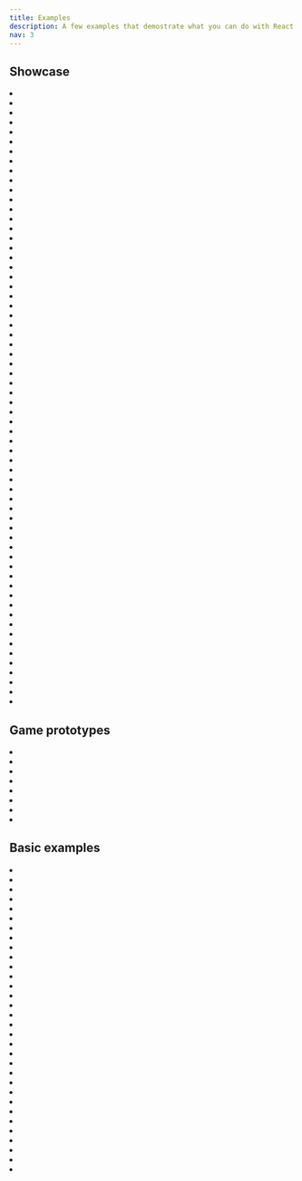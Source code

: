 ```yaml
---
title: Examples
description: A few examples that demostrate what you can do with React Three Fiber
nav: 3
---
```


## Showcase

<Grid>
  <li>
    <Sandbox id="gsm1y" />
  </li>
  <li>
    <Sandbox id="l4klb" />
  </li>
  <li>
    <Sandbox id="x8gvs" />
  </li>
  <li>
    <Sandbox id="yjhzv" />
  </li>
  <li>
    <Sandbox id="4m0d0" />
  </li>
  <li>
    <Sandbox id="kv7tv" />
  </li>
  <li>
    <Sandbox id="ls503" />
  </li>
  <li>
    <Sandbox id="n60qg" />
  </li>
  <li>
    <Sandbox id="kud9p" />
  </li>
  <li>
    <Sandbox id="zgsyn" />
  </li>
  <li>
    <Sandbox id="i6t0j" />
  </li>
  <li>
    <Sandbox id="h8o2d" />
  </li>
  <li>
    <Sandbox id="o8u27" />
  </li>
  <li>
    <Sandbox id="wu51m" />
  </li>
  <li>
    <Sandbox id="zxpv7" />
  </li>
  <li>
    <Sandbox id="9keg6" />
  </li>
  <li>
    <Sandbox id="pz0q6" />
  </li>
  <li>
    <Sandbox id="9b56t" />
  </li>
  <li>
    <Sandbox id="tu24h" />
  </li>
  <li>
    <Sandbox id="qxjoj" />
  </li>
  <li>
    <Sandbox id="qf8d0" />
  </li>
  <li>
    <Sandbox id="jz9l97qn89" />
  </li>
  <li>
    <Sandbox id="prb9t" />
  </li>
  <li>
    <Sandbox id="pecl6" />
  </li>
  <li>
    <Sandbox id="sbf2i" />
  </li>
  <li>
    <Sandbox id="dvokj" />
  </li>
  <li>
    <Sandbox id="bfplr" />
  </li>
  <li>
    <Sandbox id="c671i" />
  </li>
  <li>
    <Sandbox id="nsb7f" />
  </li>
  <li>
    <Sandbox id="wsg13" />
  </li>
  <li>
    <Sandbox id="32zuv" />
  </li>
  <li>
    <Sandbox id="t4l0f" />
  </li>
  <li>
    <Sandbox id="wdzv4" />
  </li>
  <li>
    <Sandbox id="6hi1y" />
  </li>
  <li>
    <Sandbox id="9p4j7" />
  </li>
  <li>
    <Sandbox id="1sccp" />
  </li>
  <li>
    <Sandbox id="q23sw" />
  </li>
  <li>
    <Sandbox id="gpioq" />
  </li>
  <li>
    <Sandbox id="f5sgi" />
  </li>
  <li>
    <Sandbox id="3rjsl" />
  </li>
  <li>
    <Sandbox id="4j2q2" />
  </li>
  <li>
    <Sandbox id="mvkqs" />
  </li>
  <li>
    <Sandbox id="dh2jc" />
  </li>
  <li>
    <Sandbox id="gkfhr" />
  </li>
  <li>
    <Sandbox id="3k4g6" />
  </li>
  <li>
    <Sandbox id="0buje" />
  </li>
  <li>
    <Sandbox id="9eeo2" />
  </li>
  <li>
    <Sandbox id="5oufp" />
  </li>
  <li>
    <Sandbox id="0n9it" />
  </li>
  <li>
    <Sandbox id="f1ixt" />
  </li>
  <li>
    <Sandbox id="7psew" />
  </li>
  <li>
    <Sandbox id="vl221" />
  </li>
  <li>
    <Sandbox id="oep9o" />
  </li>
  <li>
    <Sandbox id="w633u" />
  </li>
  <li>
    <Sandbox id="ni6v4" />
  </li>
  <li>
    <Sandbox id="1c5z3" />
  </li>
  <li>
    <Sandbox id="kmb9i" />
  </li>
  <li>
    <Sandbox id="veyr7" />
  </li>

  <li>
    <Sandbox id="tx1pq" />
  </li>
  <li>
    <Sandbox id="ddk57" />
  </li>
  <li>
    <Sandbox id="12nmp" />
  </li>
  <li>
    <Sandbox id="jflps" />
  </li>
  <li>
    <Sandbox id="0ycwe" />
  </li>
  <li>
    <Sandbox id="6oei7" />
  </li>
</Grid>

## Game prototypes

<Grid>
  <li>
    <Sandbox id="lo6kp" />
  </li>
  <li>
    <Sandbox id="rmfcq" />
  </li>
  <li>
    <Sandbox id="i2160" />
  </li>
  <li>
    <Sandbox id="vkgi6" />
  </li>
  <li>
    <Sandbox id="2yqpv" />
  </li>
  <li>
    <Sandbox id="0mgum" />
  </li>
  <li>
    <Sandbox id="66cd7" />
  </li>
  <li>
    <Sandbox id="ebr0x" />
  </li>
</Grid>

## Basic examples

<Grid>
  <li>
    <Sandbox id="rrppl0y8l4" />
  </li>
  <li>
    <Sandbox id="btsbj" />
  </li>
  <li>
    <Sandbox id="rz2g0" />
  </li>
  <li>
    <Sandbox id="8fo01" />
  </li>
  <li>
    <Sandbox id="7duy8" />
  </li>
  <li>
    <Sandbox id="k8phr" />
  </li>
  <li>
    <Sandbox id="dix1y" />
  </li>
  <li>
    <Sandbox id="zcuqh" />
  </li>
  <li>
    <Sandbox id="7ucso" />
  </li>
  <li>
    <Sandbox id="py4db" />
  </li>
  <li>
    <Sandbox id="hf1cs" />
  </li>
  <li>
    <Sandbox id="39hg8" />
  </li>
  <li>
    <Sandbox id="wbrfs" />
  </li>
  <li>
    <Sandbox id="itfgk" />
  </li>
  <li>
    <Sandbox id="iup24" />
  </li>
  <li>
    <Sandbox id="zu2wo" />
  </li>
  <li>
    <Sandbox id="1g4qq" />
  </li>
  <li>
    <Sandbox id="z8e6m" />
  </li>
  <li>
    <Sandbox id="h545c" />
  </li>
  <li>
    <Sandbox id="0k27n" />
  </li>
  <li>
    <Sandbox id="d36mw" />
  </li>
  <li>
    <Sandbox id="h873k" />
  </li>
  <li>
    <Sandbox id="08s1u" />
  </li>
  <li>
    <Sandbox id="wvgxp" />
  </li>
  <li>
    <Sandbox id="5xho4" />
  </li>
  <li>
    <Sandbox id="mbfzf" />
  </li>
  <li>
    <Sandbox id="mkq8e" />
  </li>
  <li>
    <Sandbox id="3878x" />
  </li>
  <li>
    <Sandbox id="1b40u" />
  </li>
  <li>
    <Sandbox id="enx1u" />
  </li>
  <li>
    <Sandbox id="yup2o" />
  </li>
  <li>
    <Sandbox id="ib0jc" />
  </li>
</Grid>
